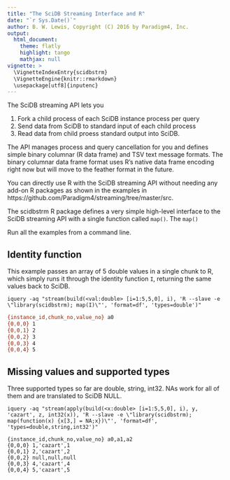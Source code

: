 ```yaml
---
title: "The SciDB Streaming Interface and R"
date: "`r Sys.Date()`"
author: B. W. Lewis, Copyright (C) 2016 by Paradigm4, Inc.
output:
  html_document:
    theme: flatly
    highlight: tango
    mathjax: null
vignette: >
  \VignetteIndexEntry{scidbstrm}
  \VignetteEngine{knitr::rmarkdown}
  \usepackage[utf8]{inputenc}
---
```


The SciDB streaming API lets you

1. Fork a child process of each SciDB instance process per query
2. Send data from SciDB to standard input of each child process
3. Read data from child proess standard output into SciDB.

The API manages process and query cancellation for you and defines simple
binary columnar (R data frame) and TSV text message formats. The binary
columnar data frame format uses R's native data frame encoding right now but
will move to the feather format in the future.

You can directly use R with the SciDB streaming API without needing any add-on
R packages  as shown in the examples in
https://github.com/Paradigm4/streaming/tree/master/src.

The scidbstrm R package defines a very simple high-level interface to the SciDB
streaming API with a single function called `map()`. The `map()`

Run all the examples from a command line.

## Identity function

This example passes an array of 5 double values in a single chunk to R, which
simply runs it through the identity function `I`, returning the same values
back to SciDB.

```
iquery -aq "stream(build(<val:double> [i=1:5,5,0], i), 'R --slave -e \"library(scidbstrm); map(I)\"', 'format=df', 'types=double')"
```
```bash
{instance_id,chunk_no,value_no} a0
{0,0,0} 1
{0,0,1} 2
{0,0,2} 3
{0,0,3} 4
{0,0,4} 5
```


## Missing values and supported types

Three supported types so far are double, string, int32.  NAs work for all of
them and are translated to SciDB NULL.

```
iquery -aq "stream(apply(build(<x:double> [i=1:5,5,0], i), y, 'cazart', z, int32(x)), 'R --slave -e \"library(scidbstrm); map(function(x) {x[3,] = NA;x})\"', 'format=df', 'types=double,string,int32')"
```
```
{instance_id,chunk_no,value_no} a0,a1,a2
{0,0,0} 1,'cazart',1
{0,0,1} 2,'cazart',2
{0,0,2} null,null,null
{0,0,3} 4,'cazart',4
{0,0,4} 5,'cazart',5
```


